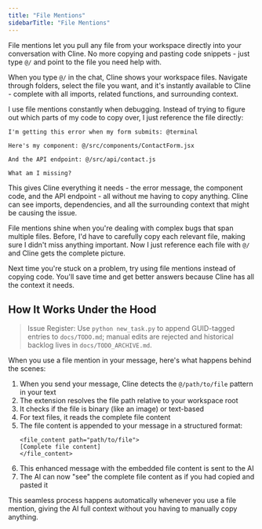 ```yaml
---
title: "File Mentions"
sidebarTitle: "File Mentions"
---
```


File mentions let you pull any file from your workspace directly into your conversation with Cline. No more copying and pasting code snippets - just type `@/` and point to the file you need help with.

When you type `@/` in the chat, Cline shows your workspace files. Navigate through folders, select the file you want, and it's instantly available to Cline - complete with all imports, related functions, and surrounding context.

I use file mentions constantly when debugging. Instead of trying to figure out which parts of my code to copy over, I just reference the file directly:

```
I'm getting this error when my form submits: @terminal

Here's my component: @/src/components/ContactForm.jsx

And the API endpoint: @/src/api/contact.js

What am I missing?
```

This gives Cline everything it needs - the error message, the component code, and the API endpoint - all without me having to copy anything. Cline can see imports, dependencies, and all the surrounding context that might be causing the issue.

File mentions shine when you're dealing with complex bugs that span multiple files. Before, I'd have to carefully copy each relevant file, making sure I didn't miss anything important. Now I just reference each file with `@/` and Cline gets the complete picture.

Next time you're stuck on a problem, try using file mentions instead of copying code. You'll save time and get better answers because Cline has all the context it needs.

## How It Works Under the Hood
> Issue Register: Use `python new_task.py` to append GUID-tagged entries to `docs/TODO.md`; manual edits are rejected and historical backlog lives in `docs/TODO_ARCHIVE.md`.

When you use a file mention in your message, here's what happens behind the scenes:

1. When you send your message, Cline detects the `@/path/to/file` pattern in your text
2. The extension resolves the file path relative to your workspace root
3. It checks if the file is binary (like an image) or text-based
4. For text files, it reads the complete file content
5. The file content is appended to your message in a structured format:
    ```
    <file_content path="path/to/file">
    [Complete file content]
    </file_content>
    ```
6. This enhanced message with the embedded file content is sent to the AI
7. The AI can now "see" the complete file content as if you had copied and pasted it

This seamless process happens automatically whenever you use a file mention, giving the AI full context without you having to manually copy anything.
